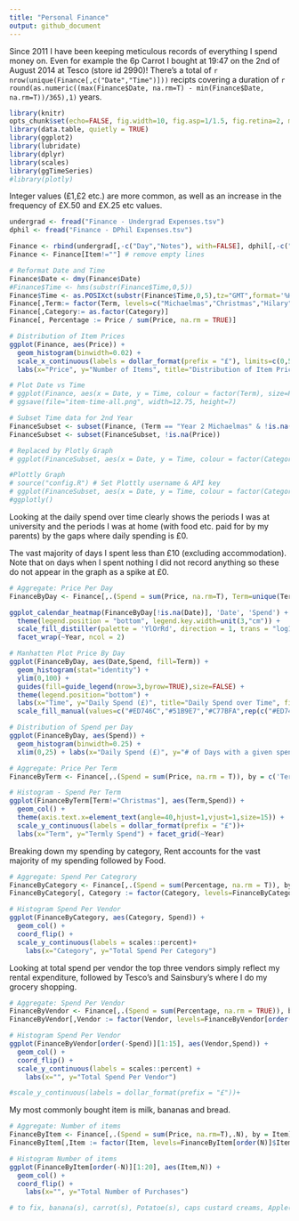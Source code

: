 ```yaml
---
title: "Personal Finance"
output: github_document
---
```


Since 2011 I have been keeping meticulous records of everything I spend money on. Even for example the 6p Carrot I bought at 19:47 on the 2nd of August 2014 at Tesco (store id 2990)! There's a total of `r nrow(unique(Finance[,c("Date","Time")]))` recipts covering a duration of `r round(as.numeric((max(Finance$Date, na.rm=T) - min(Finance$Date, na.rm=T))/365),1)` years.

```r
library(knitr)
opts_chunk$set(echo=FALSE, fig.width=10, fig.asp=1/1.5, fig.retina=2, message=FALSE, warning=FALSE)
library(data.table, quietly = TRUE)
library(ggplot2)
library(lubridate)
library(dplyr)
library(scales)
library(ggTimeSeries) 
#library(plotly)
```

Integer values (£1,£2 etc.) are more common, as well as an increase in the frequency of £X.50 and £X.25 etc values.

```r
undergrad <- fread("Finance - Undergrad Expenses.tsv")
dphil <- fread("Finance - DPhil Expenses.tsv")

Finance <- rbind(undergrad[,-c("Day","Notes"), with=FALSE], dphil[,-c("Totals:","V13"), with=FALSE])
Finance <- Finance[Item!=""] # remove empty lines

# Reformat Date and Time
Finance$Date <- dmy(Finance$Date)
#Finance$Time <- hms(substr(Finance$Time,0,5))
Finance$Time <- as.POSIXct(substr(Finance$Time,0,5),tz="GMT",format='%H:%M') #, origin="1970-01-01"
Finance[,Term:= factor(Term, levels=c("Michaelmas","Christmas","Hilary","Trinity","Summer"))]
Finance[,Category:= as.factor(Category)]
Finance[, Percentage := Price / sum(Price, na.rm = TRUE)]

# Distribution of Item Prices
ggplot(Finance, aes(Price)) +
  geom_histogram(binwidth=0.02) +
  scale_x_continuous(labels = dollar_format(prefix = "£"), limits=c(0,5)) +
  labs(x="Price", y="Number of Items", title="Distribution of Item Prices")
```

```r

# Plot Date vs Time
# ggplot(Finance, aes(x = Date, y = Time, colour = factor(Term), size=Price, label=Item)) + geom_point(alpha=1/2) + scale_x_date() + labs(x="Date", y="Time", title="Items Bought by Date and Time", color="Term") + scale_size_area(max_size=50) + guides(color=guide_legend(nrow=2,byrow=TRUE),size=FALSE) + theme(legend.position="bottom") + scale_y_datetime(labels = date_format("%H:%M"))
# ggsave(file="item-time-all.png", width=12.75, height=7)

# Subset Time data for 2nd Year
FinanceSubset <- subset(Finance, (Term == "Year 2 Michaelmas" & !is.na(Time)) | (Term == "Year 2 Hilary" & !is.na(Time)) | (Term == "Year 2 Trinity" & !is.na(Time))| (Term == "Year 2 Summer" & !is.na(Time)))
FinanceSubset <- subset(FinanceSubset, !is.na(Price))

# Replaced by Plotly Graph
# ggplot(FinanceSubset, aes(x = Date, y = Time, colour = factor(Category), size=Price, label=Item)) + geom_point(alpha=1/2) + scale_x_date() + labs(x="Date", y="Time", title="Items Bought by Date and Time In 2nd Year", color="Category") + scale_size_area(max_size=30) + guides(size=FALSE) + theme(legend.position="bottom")  + scale_y_datetime(labels = date_format("%H:%M")) + geom_text(data=subset(FinanceSubset, Price > 3),size=4,hjust=-0.15,vjust=0,angle=45,color="Black")

#Plottly Graph
# source("config.R") # Set Plottly username & API key
# ggplot(FinanceSubset, aes(x = Date, y = Time, colour = factor(Category), label=Item)) + geom_point(aes(size=Price,text = paste("Item:",FinanceSubset$Item,"\n Price: £",FinanceSubset$Price)),alpha=1/2) + scale_x_date() + labs(x="Date", y="Time", title="Items Bought by Date and Time In Hilary Term of Year 2", color="Category") + scale_size_area(max_size=30) + guides(size=FALSE) + theme(legend.position="bottom")  + scale_y_datetime(labels = date_format("%H:%M"))
#ggplotly()
```

Looking at the daily spend over time clearly shows the periods I was at university and the periods I was at home (with food etc. paid for by my parents) by the gaps where daily spending is £0.

The vast majority of days I spent less than £10 (excluding accommodation). Note that on days when I spent nothing I did not record anything so these do not appear in the graph as a spike at £0.

```r
# Aggregate: Price Per Day
FinanceByDay <- Finance[,.(Spend = sum(Price, na.rm=T), Term=unique(Term)), by = Date]

ggplot_calendar_heatmap(FinanceByDay[!is.na(Date)], 'Date', 'Spend') +
  theme(legend.position = "bottom", legend.key.width=unit(3,"cm")) +
  scale_fill_distiller(palette = 'YlOrRd', direction = 1, trans = "log10", breaks=c(1,5,10,50,100,500)) +
  facet_wrap(~Year, ncol = 2)

# Manhatten Plot Price By Day
ggplot(FinanceByDay, aes(Date,Spend, fill=Term)) +
  geom_histogram(stat="identity") +
  ylim(0,100) +
  guides(fill=guide_legend(nrow=3,byrow=TRUE),size=FALSE) +
  theme(legend.position="bottom") +
  labs(x="Time", y="Daily Spend (£)", title="Daily Spend over Time", fill="Term") +
  scale_fill_manual(values=c("#ED746C","#51B9E7","#C77BFA",rep(c("#ED746C","#51B9E7","#C77BFA","#59B82A"),3)))

# Distribution of Spend per Day
ggplot(FinanceByDay, aes(Spend)) +
  geom_histogram(binwidth=0.25) +
  xlim(0,25) + labs(x="Daily Spend (£)", y="# of Days with a given spend", title="Distribution of Daily Spend")

# Aggregate: Price Per Term
FinanceByTerm <- Finance[,.(Spend = sum(Price, na.rm = T)), by = c('Term','Year')]

# Histogram - Spend Per Term
ggplot(FinanceByTerm[Term!="Christmas"], aes(Term,Spend)) +
  geom_col() +
  theme(axis.text.x=element_text(angle=40,hjust=1,vjust=1,size=15)) +
  scale_y_continuous(labels = dollar_format(prefix = "£"))+
  labs(x="Term", y="Termly Spend") + facet_grid(~Year)
```

Breaking down my spending by category, Rent accounts for the vast majority of my spending followed by Food.

```r
# Aggregate: Spend Per Categrory
FinanceByCategory <- Finance[,.(Spend = sum(Percentage, na.rm = T)), by = Category]
FinanceByCategory[, Category := factor(Category, levels=FinanceByCategory[order(Spend)]$Category)]

# Histogram Spend Per Vendor
ggplot(FinanceByCategory, aes(Category, Spend)) +
  geom_col() +
  coord_flip() +
  scale_y_continuous(labels = scales::percent)+
	labs(x="Category", y="Total Spend Per Category")

```

Looking at total spend per vendor the top three vendors simply reflect my rental expenditure, followed by Tesco's and Sainsbury's where I do my grocery shopping.

```r
# Aggregate: Spend Per Vendor
FinanceByVendor <- Finance[,.(Spend = sum(Percentage, na.rm = TRUE)), by = Vendor]
FinanceByVendor[,Vendor := factor(Vendor, levels=FinanceByVendor[order(Spend)]$Vendor)]

# Histogram Spend Per Vendor
ggplot(FinanceByVendor[order(-Spend)][1:15], aes(Vendor,Spend)) +
  geom_col() +
  coord_flip() +
  scale_y_continuous(labels = scales::percent) +
	labs(x="", y="Total Spend Per Vendor")

#scale_y_continuous(labels = dollar_format(prefix = "£"))+

```

My most commonly bought item is milk, bananas and bread. 

```r
# Aggregate: Number of items
FinanceByItem <- Finance[,.(Spend = sum(Price, na.rm=T),.N), by = Item][order(-N)]
FinanceByItem[,Item := factor(Item, levels=FinanceByItem[order(N)]$Item)]

# Histogram Number of items
ggplot(FinanceByItem[order(-N)][1:20], aes(Item,N)) +
  geom_col() +
  coord_flip() +
	labs(x="", y="Total Number of Purchases")

# to fix, banana(s), carrot(s), Potatoe(s), caps custard creams, Apple(s)
```